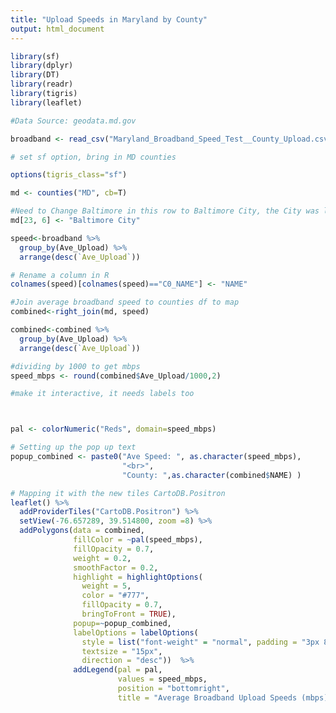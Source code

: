 ```yaml
---
title: "Upload Speeds in Maryland by County"
output: html_document
---
```


```r
library(sf)
library(dplyr)
library(DT)
library(readr)
library(tigris)
library(leaflet)
```

```r
#Data Source: geodata.md.gov

broadband <- read_csv("Maryland_Broadband_Speed_Test__County_Upload.csv")

# set sf option, bring in MD counties

options(tigris_class="sf")

md <- counties("MD", cb=T)

#Need to Change Baltimore in this row to Baltimore City, the City was left off
md[23, 6] <- "Baltimore City"

speed<-broadband %>% 
  group_by(Ave_Upload) %>% 
  arrange(desc(`Ave_Upload`))

# Rename a column in R
colnames(speed)[colnames(speed)=="C0_NAME"] <- "NAME"

#Join average broadband speed to counties df to map
combined<-right_join(md, speed)

combined<-combined %>% 
  group_by(Ave_Upload) %>% 
  arrange(desc(`Ave_Upload`))

#dividing by 1000 to get mbps
speed_mbps <- round(combined$Ave_Upload/1000,2)

#make it interactive, it needs labels too



pal <- colorNumeric("Reds", domain=speed_mbps)

# Setting up the pop up text
popup_combined <- paste0("Ave Speed: ", as.character(speed_mbps),
                         "<br>",
                         "County: ",as.character(combined$NAME) )
```

```r

# Mapping it with the new tiles CartoDB.Positron
leaflet() %>%
  addProviderTiles("CartoDB.Positron") %>%
  setView(-76.657289, 39.514800, zoom =8) %>% 
  addPolygons(data = combined, 
              fillColor = ~pal(speed_mbps), 
              fillOpacity = 0.7, 
              weight = 0.2, 
              smoothFactor = 0.2, 
              highlight = highlightOptions(
                weight = 5,
                color = "#777",
                fillOpacity = 0.7,
                bringToFront = TRUE),
              popup=~popup_combined,
              labelOptions = labelOptions(
                style = list("font-weight" = "normal", padding = "3px 8px"),
                textsize = "15px",
                direction = "desc"))  %>%
              addLegend(pal = pal, 
                        values = speed_mbps, 
                        position = "bottomright", 
                        title = "Average Broadband Upload Speeds (mbps)")  
```


